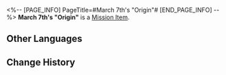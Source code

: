<%-- [PAGE_INFO]
PageTitle=#March 7th's "Origin"#
[END_PAGE_INFO] --%>
{{Item Infobox
|id          = 140311
|image       = Item March 7th's Origin.png
|type        = Mission Item
|invCategory = Missions
|rarity      = 3
|effect      = 
|description = The Light Cone gifted by the Garden of Recollection to March 7th. The memory sealed within is none other than her "origin."
}}
{{Description|''"An eagle borne on mighty wings will never miss the cliffs it once fell from, and a full-mast ship will never miss the beach where she once ran aground.<br />And you, my child, know that the past is as intangible as a hazy mirage.<br />But everything you are experiencing right now will surely be etched in stone by those who come after."''}}
'''March 7th's "Origin"''' is a [[Mission Item]].

==Other Languages==
{{Other Languages
|en   = March 7th's "Origin"
|zhs  = 三月七的「起点」
|zht  = 三月七的「起點」
|ja   = 三月なのかの「出発点」
|ko   = Mar. 7th의 「시작점」
|es   = "Origen" de Siete de Marzo
|fr   = « Les origines » de March 7th
|ru   = Отправная точка Март 7
|th   = "จุดเริ่มต้น" ของ March 7th
|vi   = "Điểm Xuất Phát" Của March 7th
|de   = „Ursprung“ von 7. März
|id   = March 7th's "Origin"
|pt   = "Origem" de 7 de Março
}}

==Change History==
{{Change History|1.3}}